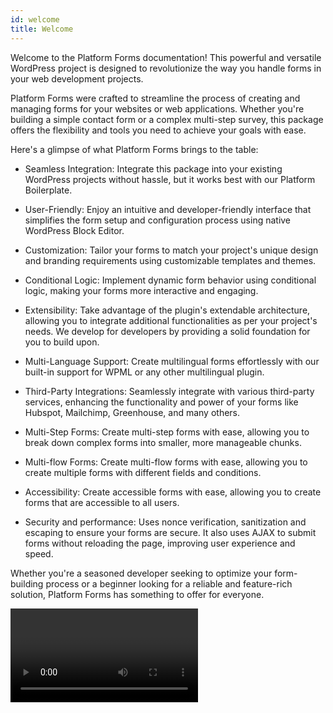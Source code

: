 ```yaml
---
id: welcome
title: Welcome
---
```



Welcome to the Platform Forms documentation! This powerful and versatile WordPress project is designed to revolutionize the way you handle forms in your web development projects.

Platform Forms were crafted to streamline the process of creating and managing forms for your websites or web applications. Whether you're building a simple contact form or a complex multi-step survey, this package offers the flexibility and tools you need to achieve your goals with ease.

Here's a glimpse of what Platform Forms brings to the table:

- Seamless Integration: Integrate this package into your existing WordPress projects without hassle, but it works best with our Platform Boilerplate.

- User-Friendly: Enjoy an intuitive and developer-friendly interface that simplifies the form setup and configuration process using native WordPress Block Editor.

- Customization: Tailor your forms to match your project's unique design and branding requirements using customizable templates and themes.

- Conditional Logic: Implement dynamic form behavior using conditional logic, making your forms more interactive and engaging.

- Extensibility: Take advantage of the plugin's extendable architecture, allowing you to integrate additional functionalities as per your project's needs. We develop for developers by providing a solid foundation for you to build upon.

- Multi-Language Support: Create multilingual forms effortlessly with our built-in support for WPML or any other multilingual plugin.

- Third-Party Integrations: Seamlessly integrate with various third-party services, enhancing the functionality and power of your forms like Hubspot, Mailchimp, Greenhouse, and many others.

- Multi-Step Forms: Create multi-step forms with ease, allowing you to break down complex forms into smaller, more manageable chunks.

- Multi-flow Forms: Create multi-flow forms with ease, allowing you to create multiple forms with different fields and conditions.

- Accessibility: Create accessible forms with ease, allowing you to create forms that are accessible to all users.

- Security and performance: Uses nonce verification, sanitization and escaping to ensure your forms are secure. It also uses AJAX to submit forms without reloading the page, improving user experience and speed.

Whether you're a seasoned developer seeking to optimize your form-building process or a beginner looking for a reliable and feature-rich solution, Platform Forms has something to offer for everyone.

<Video
	type='forms'
	video='intro'
	useTitle={false}
/>
